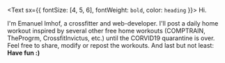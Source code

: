 <Text sx={{ fontSize: [4, 5, 6], fontWeight: `bold`, color: `heading` }}>
  Hi.
</Text>

I'm Emanuel Imhof, a crossfitter and web-developer.
I'll post a daily home workout inspired by several other free home workouts (COMPTRAIN, TheProgrm, CrossfitInvictus, etc.) until the CORVID19 quarantine is over.<br/>
Feel free to share, modify or repost the workouts.
And last but not least: **Have fun :)**
